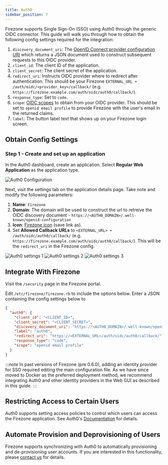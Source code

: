 ```yaml
---
title: Auth0
sidebar_position: 7
---
```


Firezone supports Single Sign-On (SSO) using Auth0
through the generic OIDC connector. This guide will walk you through how to
obtain the following config settings required for the integration:

1. `discovery_document_uri`: The
[OpenID Connect provider configuration URI](https://openid.net/specs/openid-connect-discovery-1_0.html#ProviderConfig)
which returns a JSON document used to construct subsequent requests to this
OIDC provider.
1. `client_id`: The client ID of the application.
1. `client_secret`: The client secret of the application.
1. `redirect_uri`: Instructs OIDC provider where to redirect after authentication.
This should be your Firezone `EXTERNAL_URL + /auth/oidc/<provider_key>/callback/`
(e.g. `https://firezone.example.com/auth/oidc/auth0/callback/`).
1. `response_type`: Set to `code`.
1. `scope`: [OIDC scopes](https://openid.net/specs/openid-connect-basic-1_0.html#Scopes)
to obtain from your OIDC provider. This should be set to `openid email profile`
to provide Firezone with the user's email in the returned claims.
1. `label`: The button label text that shows up on your Firezone login screen.

## Obtain Config Settings

### Step 1 - Create and set up an application

In the Auth0 dashboard, create an application.
Select **Regular Web Application** as the application type.

![Auth0 Configuration](https://user-images.githubusercontent.com/52545545/193337715-f8cb49e7-17b3-4c9c-bc75-9fdc51b66835.png)

Next, visit the settings tab on the application details page. Take note and
modify the following parameters:

1. **Name**: `Firezone`
1. **Domain**: The domain will be used to construct
the url to retreive the OIDC discovery document -
`https://<AUTH0_DOMAIN>/.well-known/openid-configuration`
1. **Icon**:
[Firezone icon](https://user-images.githubusercontent.com/52545545/156854754-da66a9e1-33d5-47f5-877f-eff8b330ab2b.png)
(save link as).
1. Set **Allowed Callback URLs** to `<EXTERNAL_URL> + /auth/oidc/auth0/callback/`
(e.g. `https://firezone.example.com/auth/oidc/auth0/callback/`).
This will be the `redirect_uri` in the Firezone config.

![Auth0 settings 1](https://user-images.githubusercontent.com/52545545/193341643-1aeb620a-85a6-4778-a425-2d092cf13bdc.png)
![Auth0 settings 2](https://user-images.githubusercontent.com/52545545/193341638-710de54a-b988-4f5e-8c18-78639695efac.png)
![Auth0 settings 3](https://user-images.githubusercontent.com/52545545/193341641-f94f0ecf-b16e-4831-af5b-5981d6634525.png)

## Integrate With Firezone

Visit the `/security` page in the Firezone portal.

Edit `/etc/firezone/firezone.rb` to include the options below.
Enter a JSON containing the config settings below to

```json
{
  "auth0": {
    "client_id": "<CLIENT_ID>",
    "client_secret": "<CLIENT_SECRET>",
    "discovery_document_uri": "https://<AUTH0_DOMAIN>/.well-known/openid-configuration",
    "label": "auth0",
    "redirect_uri": "https://<EXTERNAL_URL>/auth/oidc/auth0/callback/",
    "response_type": "code",
    "scope": "openid email profile"
  }
}
```

:::note
In past versions of Firezone (pre 0.6.0), adding an identity provider
for SSO required editing the main configuration file. As we have since moved to Docker
as the preferred deployment method, we recommend integrating
Auth0 and other identity providers in the Web GUI as described
in this guide.
:::

## Restricting Access to Certain Users

Auth0 supports setting access policies to control which users
can access the Firezone application. See Auth0's
[Documentation](https://auth0.com/docs/manage-users/user-accounts/manage-user-access-to-applications)
for details.

## Automate Provision and Deprovisioning of Users

Firezone supports synchronizing with Auth0 to automatically
provisioning and de-provisioning user accounts.
If you are interested in this functionality, please
[contact us](https://www.firezone.dev/contact/sales)
for details.
